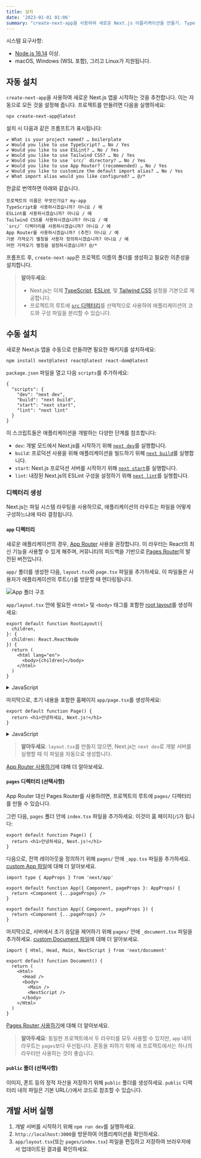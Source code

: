 ```yaml
---
title: 설치
date: '2023-01-01 01:06'
summary: "create-next-app을 사용하여 새로운 Next.js 어플리케이션을 만들기. TypeScript, 스타일 및 next.config.js 파일 설정."
---
```


<TOCInline toc={props.toc} asDisclosure />

시스템 요구사항:

- [Node.js 16.14](https://nodejs.org/) 이상.
- macOS, Windows (WSL 포함), 그리고 Linux가 지원됩니다.

## 자동 설치

`create-next-app`을 사용하여 새로운 Next.js 앱을 시작하는 것을 추천합니다. 이는 자동으로 모든 것을 설정해 줍니다. 프로젝트를 만들려면 다음을 실행하세요:

```bash:"터미널"
npx create-next-app@latest
```

설치 시 다음과 같은 프롬프트가 표시됩니다:

```
✔ What is your project named? … boilerplate
✔ Would you like to use TypeScript? … No / Yes
✔ Would you like to use ESLint? … No / Yes
✔ Would you like to use Tailwind CSS? … No / Yes
✔ Would you like to use `src/` directory? … No / Yes
✔ Would you like to use App Router? (recommended) … No / Yes
✔ Would you like to customize the default import alias? … No / Yes
✔ What import alias would you like configured? … @/*
```

한글로 번역하면 아래와 같습니다.
```txt:"터미널"
프로젝트의 이름은 무엇인가요? my-app
TypeScript를 사용하시겠습니까? 아니요 / 예
ESLint를 사용하시겠습니까? 아니요 / 예
Tailwind CSS를 사용하시겠습니까? 아니요 / 예
`src/` 디렉터리를 사용하시겠습니까? 아니요 / 예
App Router를 사용하시겠습니까? (추천) 아니요 / 예
기본 가져오기 별칭을 사용자 정의하시겠습니까? 아니요 / 예
어떤 가져오기 별칭을 설정하시겠습니까? @/*
```

프롬프트 후, `create-next-app`은 프로젝트 이름의 폴더를 생성하고 필요한 의존성을 설치합니다.

> **알아두세요**:
>
> - Next.js는 이제 [TypeScript](/docs/app/building-your-application/configuring/typescript), [ESLint](/docs/app/building-your-application/configuring/eslint), 및 [Tailwind CSS](/docs/app/building-your-application/styling/tailwind-css) 설정을 기본으로 제공합니다.
> - 프로젝트의 루트에 [`src` 디렉터리](/docs/app/building-your-application/configuring/src-directory)를 선택적으로 사용하여 애플리케이션의 코드와 구성 파일을 분리할 수 있습니다.

## 수동 설치

새로운 Next.js 앱을 수동으로 만들려면 필요한 패키지를 설치하세요:

```bash:"터미널"
npm install next@latest react@latest react-dom@latest
```

`package.json` 파일을 열고 다음 `scripts`를 추가하세요:

```json:"package.json"
{
  "scripts": {
    "dev": "next dev",
    "build": "next build",
    "start": "next start",
    "lint": "next lint"
  }
}
```

이 스크립트들은 애플리케이션을 개발하는 다양한 단계를 참조합니다:

- `dev`: 개발 모드에서 Next.js를 시작하기 위해 [`next dev`](/docs/app/api-reference/next-cli#development)를 실행합니다.
- `build`: 프로덕션 사용을 위해 애플리케이션을 빌드하기 위해 [`next build`](/docs/app/api-reference/next-cli#build)를 실행합니다.
- `start`: Next.js 프로덕션 서버를 시작하기 위해 [`next start`](/docs/app/api-reference/next-cli#production)를 실행합니다.
- `lint`: 내장된 Next.js의 ESLint 구성을 설정하기 위해 [`next lint`](/docs/app/api-reference/next-cli#lint)를 실행합니다.

### 디렉터리 생성

Next.js는 파일 시스템 라우팅을 사용하므로, 애플리케이션의 라우트는 파일을 어떻게 구성하느냐에 따라 결정됩니다.

#### `app` 디렉터리

새로운 애플리케이션의 경우, [App Router](/docs/app) 사용을 권장합니다. 이 라우터는 React의 최신 기능을 사용할 수 있게 해주며, 커뮤니티의 피드백을 기반으로 [Pages Router](/docs/pages)의 발전된 버전입니다.

`app/` 폴더를 생성한 다음, `layout.tsx`와 `page.tsx` 파일을 추가하세요. 이 파일들은 사용자가 애플리케이션의 루트(`/`)를 방문할 때 렌더링됩니다.

![App 폴더 구조](https://nextjs.org/_next/image?url=%2Fdocs%2Flight%2Fapp-getting-started.png&w=1920&q=75&dpl=dpl_99NrkuXSXU1aYrdcBbzPCEoaGY4x)

`app/layout.tsx` 안에 필요한 `<html>` 및 `<body>` 태그를 포함한 [root layout](/docs/app/building-your-application/routing/pages-and-layouts#root-layout-required)를 생성하세요:

```tsx:"app/layout.ts"
export default function RootLayout({
  children,
}: {
  children: React.ReactNode
}) {
  return (
    <html lang="en">
      <body>{children}</body>
    </html>
  )
}
```
<details>
    <summary>JavaScript</summary>
```jsx:"app/layout.js"
export default function RootLayout({ children }) {
  return (
    <html lang="en">
      <body>{children}</body>
    </html>
  )
}
```
</details>

마지막으로, 초기 내용을 포함한 홈페이지 `app/page.tsx`를 생성하세요:

```tsx:"app/page.tsx"
export default function Page() {
  return <h1>안녕하세요, Next.js!</h1>
}
```
<details>
    <summary>JavaScript</summary>
```jsx:"app/page.js"
export default function Page() {
  return <h1>안녕하세요, Next.js!</h1>
}
```
</details>

> **알아두세요**: `layout.tsx`를 만들지 않으면, Next.js는 `next dev`로 개발 서버를 실행할 때 이 파일을 자동으로 생성합니다.

[App Router 사용하기](/docs/app/building-your-application/routing/defining-routes)에 대해 더 알아보세요.

#### `pages` 디렉터리 (선택사항)

App Router 대신 Pages Router를 사용하려면, 프로젝트의 루트에 `pages/` 디렉터리를 만들 수 있습니다.

그런 다음, `pages` 폴더 안에 `index.tsx` 파일을 추가하세요. 이것이 홈 페이지(`/`)가 됩니다:

```tsx:"pages/index.tsx"
export default function Page() {
  return <h1>안녕하세요, Next.js!</h1>
}
```

다음으로, 전역 레이아웃을 정의하기 위해 `pages/` 안에 `_app.tsx` 파일을 추가하세요. [custom App 파일](/docs/pages/building-your-application/routing/custom-app)에 대해 더 알아보세요.

```tsx:"pages/_app.tsx" switcher
import type { AppProps } from 'next/app'

export default function App({ Component, pageProps }: AppProps) {
  return <Component {...pageProps} />
}
```

```jsx:"pages/_app.js" switcher
export default function App({ Component, pageProps }) {
  return <Component {...pageProps} />
}
```

마지막으로, 서버에서 초기 응답을 제어하기 위해 `pages/` 안에 `_document.tsx` 파일을 추가하세요. [custom Document 파일](/docs/pages/building-your-application/routing/custom-document)에 대해 더 알아보세요.

```tsx:"pages/_document.tsx" switcher
import { Html, Head, Main, NextScript } from 'next/document'

export default function Document() {
  return (
    <Html>
      <Head />
      <body>
        <Main />
        <NextScript />
      </body>
    </Html>
  )
}
```

[Pages Router 사용하기](/docs/pages/building-your-application/routing/pages-and-layouts)에 대해 더 알아보세요.

> **알아두세요**: 동일한 프로젝트에서 두 라우터를 모두 사용할 수 있지만, `app` 내의 라우트는 `pages`보다 우선됩니다. 혼동을 피하기 위해 새 프로젝트에서는 하나의 라우터만 사용하는 것이 좋습니다.

#### `public` 폴더 (선택사항)

이미지, 폰트 등의 정적 자산을 저장하기 위해 `public` 폴더를 생성하세요. `public` 디렉터리 내의 파일은 기본 URL(`/`)에서 코드로 참조할 수 있습니다.

## 개발 서버 실행

1. 개발 서버를 시작하기 위해 `npm run dev`를 실행하세요.
2. `http://localhost:3000`을 방문하여 어플리케이션을 확인하세요.
3. `app/layout.tsx`(또는 `pages/index.tsx`) 파일을 편집하고 저장하여 브라우저에서 업데이트된 결과를 확인하세요.